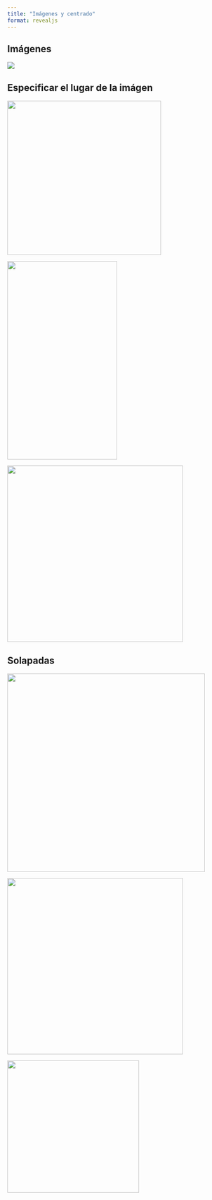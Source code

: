 ```yaml
---
title: "Imágenes y centrado"
format: revealjs
---
```


## Imágenes

![](imagenes/dino4.jpg)

## Especificar el lugar de la imágen

![](imagenes/dino1.jpg){.absolute top="200" left="0" width="350"}

![](imagenes/dino2.jpg){.absolute top="50" right="50" width="250" height="450"}

![](imagenes/dino3.jpg){.absolute bottom="0" right="30%" height="400"}

## Solapadas

::: {.r-stack}
![](imagenes/bichos1.png){.fragment width="450"}

![](imagenes/bichos2.png){.fragment width="400"}

![](imagenes/bichos.png){.fragment width="300"}
:::

